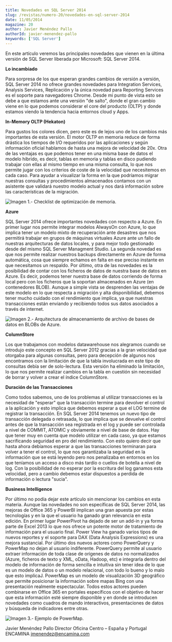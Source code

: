 ```yaml
---
title: Novedades en SQL Server 2014
slug: /revistas/numero-20/novedades-en-sql-server-2014
date: 11/05/2014
magazine: 20
author: Javier Menéndez Pallo
authorId: javier-menendez-pallo
keywords: ['SQL Server']
---
```






​En este artículo veremos las principales novedades que vienen en la última versión de SQL Server liberada por Microsoft: SQL Server 2014.

**Lo incambiado**

Para sorpresa de los que esperan grandes cambios de versión a versión, SQL Server 2014 no ofrece grandes novedades para Integration Services, Analysis Services, Replicación y la única novedad para Reporting Services es el soporte para navegadores Chrome. Desde mi punto de vista esto se debe a que estamos ante una versión "de salto", donde el gran cambio viene en lo que podemos considerar el core del producto (OLTP) y donde estamos viendo la tendencia hacia entornos cloud y Apps.

**In-Memory OLTP (Hekaton)**

Para gustos los colores dicen, pero este es de lejos uno de los cambios más importantes de esta versión. El motor OLTP en memoria reduce de forma drástica los tiempos de I/O requeridos por las aplicaciones y según información oficial hablamos de hasta una mejora de velocidad de 20x. Otra de las ventajas es que podemos tener en una misma base de datos el modelo hibrido, es decir, tablas en memoria y tablas en disco pudiendo trabajar con ellas al mismo tiempo en una misma consulta, lo que nos permite jugar con los criterios de coste de la velocidad que necesitemos en cada caso. Para ayudar a visualizar la forma en la que podríamos migrar nuestras consultas y procedimientos almacenados contamos con un asistente que validará nuestro modelo actual y nos dará información sobre las características de la migración.

![Imagen 1.- Checklist de optimización de memoria.](../../../images/numero20/novedades-en-sql-server-2014/imagen1.png)

**Azure**

SQL Server 2014 ofrece importantes novedades con respecto a Azure. En primer lugar nos permite integrar modelos AlwaysOn con Azure, lo que implica tener un modelo mixto de recuperación ante desastres que nos permitirá trabajar en grupos de máquinas virtuales Azure ante un fallo de nuestras arquitecturas de datos locales, y para mejor todo gestionado desde del mismo SQL Server Managment Studio. La segunda novedad es que nos permite realizar nuestros backups directamente en Azure de forma automática, cosa que siempre echamos en falta en ese preciso instante en que necesitamos un respaldo. Por último, otra de las novedades es la posibilidad de contar con los ficheros de datos de nuestra base de datos en Azure. Es decir, podemos tener nuestra base de datos corriendo de forma local pero con los ficheros que la soportan almacenados en Azure (en contenedores BLOB). Aunque a simple vista se desprenden las ventajas de este modelo en lo que respecta a migración y alta disponibilidad, debemos tener mucho cuidado con el rendimiento que implica, ya que nuestras transacciones están enviando y recibiendo todos sus datos asociados a través de internet.

![Imagen 2.- Arquitectura de almacenamiento de archivo de bases de datos en BLOBs de Azure.](../../../images/numero20/novedades-en-sql-server-2014/imagen2.png)

**ColumnStore**

Los que trabajamos con modelos datawarehouse nos alegramos cuando se introdujo este concepto en SQL Server 2012 gracias a la gran velocidad que otorgaba para algunas consultas, pero para decepción de algunos nos encontramos con la limitación de que la tabla involucrada en este tipo de consultas debía ser de solo-lectura. Esta versión ha eliminado la limitación, lo que nos permite realizar cambios en la tabla en cuestión sin necesidad de borrar y volver a crear el índice ColumnStore.

**Duración de las Transacciones**

Como todos sabemos, uno de los problemas al utilizar transacciones es la necesidad de "esperar" que la transacción termine para devolver el control a la aplicación y esto implica que debemos esperar a que el LOG termine de registrar la transacción. En SQL Server 2014 tenemos un nuevo tipo de transacción delegada o retrasada, lo que implica que se devuelve el control antes de que la transacción sea registrada en el log y puede ser controlada a nivel de COMMIT, ATOMIC y obviamente a nivel de base de datos. Hay que tener muy en cuenta que modelo utilizar en cada caso, ya que estamos sacrificando seguridad en pro del rendimiento. Con esto quiero decir que hasta ahora debíamos esperar a que las transacciones terminaran para volver a tener el control, lo que nos garantizaba la seguridad en la información que se está leyendo pero nos penalizaba en entornos en los que teníamos un acceso a disco más tardío o cuellos de botella a nivel de log. Con la posibilidad de no esperar por la escritura del log ganamos esta velocidad, pero a cambio debemos estar dispuestos a perdida de información o lectura "sucia".

**Business Intelligence**

Por último no podía dejar este artículo sin mencionar los cambios en esta materia. Aunque las novedades no son específicas de SQL Server 2014, las mejoras de Office 365 y PowerBI implican una gran apuesta por estas tecnologías y en la que el usuario ha ganado gran relevancia en esta edición. En primer lugar PowerPivot ha dejado de ser un add-in y ya forma parte de Excel 2013 lo que nos ofrece un potente motor de tratamiento de información para el usuario final. Power View ha ganado varios tipos de nuevos reportes y el soporte para DAX (Data Analysis Expressions) es una mejora sustancial. Por último dos nuevos actores como PowerQuery y PowerMap no dejan al usuario indiferente. PowerQuery permite al usuario extraer información de toda clase de orígenes de datos no normalizados (Azure, ficheros de texto y XML, oData, Hadoop, etc) e integrarla dentro del modelo de información de forma sencilla e intuitiva sin tener idea de lo que es un modelo de datos o un modelo relacional, con todo lo bueno y lo malo que esto implicaJ. PowerMap es un modelo de visualización 3D geográfico que permite posicionar la información sobre mapas Bing con una presentación realmente espectacular. Todos estos actores pueden combinarse en Office 365 en portales específicos con el objetivo de hacer que esta información esté siempre disponible y en donde se introducen novedades como cuadros de mando interactivos, presentaciones de datos y búsqueda de indicadores entre otras.

![Imagen 3.- Ejemplo de PowerMap.](../../../images/numero20/novedades-en-sql-server-2014/imagen3.png)


Javier Menéndez Pallo
Director Oficina Centro – España y Portugal 
ENCAMINA
[jmenendez@encamina.com](mailto&#58;jmenendez@encamina.com)

